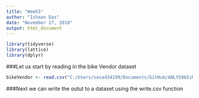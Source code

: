 ```yaml
---
title: "Week5"
author: "Ishaan Das"
date: "November 27, 2018"
output: html_document
---
```


```r
library(tidyverse)
library(lattice)
library(dplyr)
```

###Let us start by reading in the bike Vendor dataset

```r
bikeVendor <- read.csv("C:/Users/sesa434199/Documents/GitHub/ANLY506Ishaan/Data/bikeVendors.csv", header = T)
```

###Next we can write the outut to a dataset using the write.csv function

```r
```